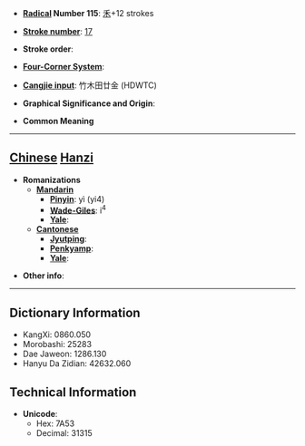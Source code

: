 * '''[[Wiktionary:Chinese radical index| Radical]] Number 115''': [[Wiktionary:Chinese radical index 禾|禾]]+12 strokes

* '''[[Wiktionary:Chinese total strokes index|Stroke number]]''': [[Wiktionary:Chinese total strokes index 17|17]]

* '''Stroke order''': 

* '''[[Wiktionary:Chinese four corner index|Four-Corner System]]''': 

* '''[[Wiktionary:Chinese Cangjie index|Cangjie input]]''': 竹木田廿金 (HDWTC)

* '''Graphical Significance and Origin''': 

* '''Common Meaning'''

----

== [[Chinese]] [[Hanzi]] ==

* '''Romanizations'''
** '''[[Mandarin]]'''
*** '''[[Pinyin]]''': yì (yi4)
*** '''[[Wade-Giles]]''': i<sup>4</sup>
*** '''[[Yale]]''': 
** '''[[Cantonese]]'''
*** '''[[Jyutping]]''':
*** '''[[Penkyamp]]''': 
*** '''[[Yale]]''': 

* '''Other info''': 

----

== Dictionary Information ==

* KangXi: 0860.050
* Morobashi: 25283
* Dae Jaweon: 1286.130
* Hanyu Da Zidian: 42632.060

== Technical Information ==

* '''Unicode''':
** Hex: 7A53
** Decimal: 31315